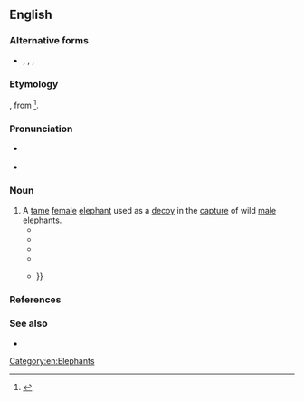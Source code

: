 ==English==
{{was wotd|2011|December|30}}

===Alternative forms===
* {{l|en|coomkee}}, {{l|en|khoonkie}}, {{l|en|koomkee}}, {{l|en|koonkie}}

===Etymology===
{{bor+|en|bn|কুমকি}}, from {{der|en|fa|کمک|tr=komak}}<ref>{{cite book|url=https://archive.org/stream/hobsonjobsonagl02croogoog#page/n302/mode/1up/|page=251 |year=1903 |place=London |publisher=John Murray|title=Hobson-Jobson|author1=Yule, Henry |author2=Burnell, A.C.|editor=Crooke, William}}</ref>.

===Pronunciation===
* {{a|GA}} {{IPA|en|/ˈkuːmki/}}
* {{audio|en|En-us-koomkie.oga|Audio (US)}}

===Noun===
{{en-noun}}

# A [[tame]] [[female]] [[elephant]] used as a [[decoy]] in the [[capture]] of wild [[male]] elephants.
#* {{quote-book|en|year=1807|author=Thomas Williamson|title=Oriental Field Sports|passage=When an elephant is in a proper state to be removed from the ''keddah'', he is conducted either by '''koomkies''' or by tame males.}}
#* {{quote-book|en|year=1810|chapter=Decoy Elephants Catching a Male|editor=Enos Bronson|title=Select Reviews of Literature, and Spirit of Foreign Magazines|volume=3|pageurl=http://books.google.com.au/books?id=AvQ0AAAAMAAJ&pg=PA123|page=123|passage=Though on some occasions the mahouts accompany the '''koomkies''' up to the ''saun'', yet it is safer, and generally the most sure and easy mode, for them to dismount in some contiguous cover with their blankets and ropes, leading the '''koomkies''' to the ''saun'', towards which they proceed in the most cunning style.}}
#* {{quote-book|en|year=1834|author=Frederic Shoberl|title=Natural History of Quadrupeds|volume=1|pageurl=http://books.google.com.au/books?id=gjEOAAAAQAAJ&pg=PA213|page=213|passage=The drivers remain concealed at a little distance, while the '''koomkies''' surround the goondah, as this sort of elephant is called.}}
#* {{quote-book|en|year=1881|author=Edmund Routledge|title=Routledge's Every Boy's Annual|url=http://books.google.com.au/books?id=CBRAAAAAYAAJ|page=486|passage=The hunters rode out on their '''koomkies''', supplied with ropes, and other apparatus, for securing their captives.}}
#* {{quote-journal|en|year=1957|journal=The National Geographic Magazine|volume=112|url=http://books.google.com.au/books?id=lWkkAQAAIAAJ|page=505|passage=With the aid of '''koomkies''', the captives were driven in batches of three or four into a circular stockade {{...}}}}

===References===
<references/>

===See also===
* {{l|en|saun}}

[[Category:en:Elephants]]